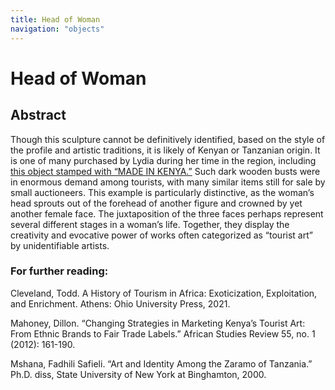 ```yaml
---
title: Head of Woman
navigation: "objects"
---
```

# Head of Woman
## Abstract
Though this sculpture cannot be definitively identified, based on the style of the profile and artistic traditions, it is likely of Kenyan or Tanzanian origin. It is one of many purchased by Lydia during her time in the region, including [this object stamped with “MADE IN KENYA.”](https://dc.library.northwestern.edu/items/14ac980f-10fe-4a23-94fa-6fe8a0643068) Such dark wooden busts were in enormous demand among tourists, with many similar items still for sale by small auctioneers. This example is particularly distinctive, as the woman’s head sprouts out of the forehead of another figure and crowned by yet another female face. The juxtaposition of the three faces perhaps represent several different stages in a woman’s life. Together, they display the creativity and evocative power of works often categorized as “tourist art” by unidentifiable artists.
<Viewer iiifContent="https://api.dc.library.northwestern.edu/api/v2/works/f09d0bf6-86dc-4b59-a8d3-42cc3a2b7d1f?as=iiif" />

### For further reading:
Cleveland, Todd. A History of Tourism in Africa: Exoticization, Exploitation, and Enrichment. Athens: Ohio University Press, 2021.

Mahoney, Dillon. “Changing Strategies in Marketing Kenya’s Tourist Art: From Ethnic Brands to Fair Trade Labels.” African Studies Review 55, no. 1 (2012): 161-190.

Mshana, Fadhili Safieli. “Art and Identity Among the Zaramo of Tanzania.” Ph.D. diss, State University of New York at Binghamton, 2000.
